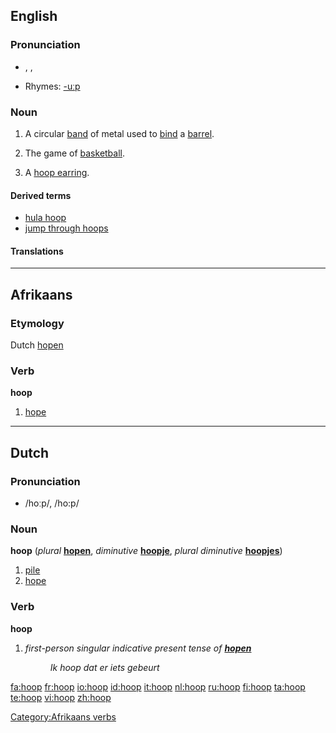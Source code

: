 {{see|hoop}}
==English==

===Pronunciation===
*{{AHD|ho͞op}}, {{IPA|/huːp/}}, {{SAMPA|/hu:p/}}
*Rhymes: [[Rhymes:English:-uːp|-uːp]]

===Noun===
{{en-noun}}

# A circular [[band]] of metal used to [[bind]] a [[barrel]].
# {{italbrac|plural}} The game of [[basketball]].
# A [[hoop earring]].

====Derived terms====
*[[hula hoop]]
*[[jump through hoops]]

====Translations====

{{trans-top|circular band of metal used to bind a barrel}}
{{trans-mid}}
{{trans-bottom}}

{{trans-top|hoops: basketball}}
{{trans-mid}}
{{trans-bottom}}

{{trans-top|large, circular earring}}
{{trans-mid}}
{{trans-bottom}}

----

==Afrikaans==

===Etymology===
Dutch [[hopen]]

===Verb===
'''hoop'''

# [[hope]]

[[Category:Afrikaans verbs]]

----

==Dutch==

===Pronunciation===
*/hoːp/, /ho:p/

===Noun===
'''hoop''' (''plural'' '''[[hopen]]''', ''diminutive'' '''[[hoopje]]''', ''plural diminutive'' '''[[hoopjes]]''')

# [[pile]]
# [[hope]]

===Verb===
'''hoop'''

# ''first-person singular indicative present tense of '''[[hopen]]'''''<!--[[hope]]-->
#:''Ik hoop dat er iets gebeurt''<!--provide a translation, please-->

[[fa:hoop]]
[[fr:hoop]]
[[io:hoop]]
[[id:hoop]]
[[it:hoop]]
[[nl:hoop]]
[[ru:hoop]]
[[fi:hoop]]
[[ta:hoop]]
[[te:hoop]]
[[vi:hoop]]
[[zh:hoop]]